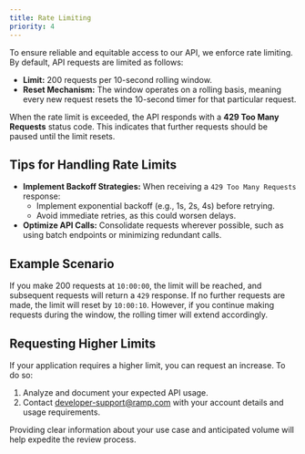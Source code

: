 ```yaml
---
title: Rate Limiting
priority: 4
---
```


To ensure reliable and equitable access to our API, we enforce rate limiting. By default, API requests are limited as follows:

- **Limit:** 200 requests per 10-second rolling window.
- **Reset Mechanism:** The window operates on a rolling basis, meaning every new request resets the 10-second timer for that particular request.

When the rate limit is exceeded, the API responds with a **429 Too Many Requests** status code. This indicates that further requests should be paused until the limit resets.

## Tips for Handling Rate Limits

- **Implement Backoff Strategies:** When receiving a `429 Too Many Requests` response:
  - Implement exponential backoff (e.g., 1s, 2s, 4s) before retrying.
  - Avoid immediate retries, as this could worsen delays.
- **Optimize API Calls:** Consolidate requests wherever possible, such as using batch endpoints or minimizing redundant calls.

## Example Scenario

If you make 200 requests at `10:00:00`, the limit will be reached, and subsequent requests will return a `429` response. If no further requests are made, the limit will reset by `10:00:10`. However, if you continue making requests during the window, the rolling timer will extend accordingly.

## Requesting Higher Limits

If your application requires a higher limit, you can request an increase. To do so:

1. Analyze and document your expected API usage.
2. Contact developer-support@ramp.com with your account details and usage requirements.

Providing clear information about your use case and anticipated volume will help expedite the review process.